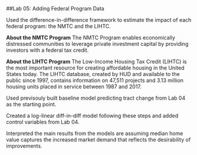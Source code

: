 ##Lab 05: Adding Federal Program Data

Used the difference-in-difference framework to estimate the impact of each federal program: the NMTC and the LIHTC.

**About the NMTC Program**
The NMTC Program enables economically distressed communities to leverage private investment capital by providing investors with a federal tax credit.

**About the LIHTC Program**
The Low-Income Housing Tax Credit (LIHTC) is the most important resource for creating affordable housing in the United States today.
The LIHTC database, created by HUD and available to the public since 1997, contains information on 47,511 projects and 3.13 million housing units placed in service between 1987 and 2017.

Used previsouly built baseline model predicting tract change from Lab 04 as the starting point.

Created a log-linear diff-in-diff model following these steps and added control variables from Lab 04.

Interpreted the main results from the models are assuming median home value captures the increased market demand that reflects the desirability of improvements.

